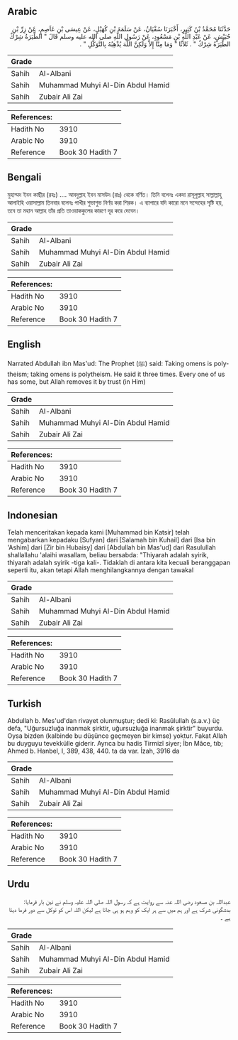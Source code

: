 ## Arabic


<div dir="rtl" lang="ar" style={{fontSize:'larger',backgroundColor:'#f8f9fa',padding:20}}>
حَدَّثَنَا مُحَمَّدُ بْنُ كَثِيرٍ، أَخْبَرَنَا سُفْيَانُ، عَنْ سَلَمَةَ بْنِ كُهَيْلٍ، عَنْ عِيسَى بْنِ عَاَصِمٍ، عَنْ زِرِّ بْنِ حُبَيْشٍ، عَنْ عَبْدِ اللَّهِ بْنِ مَسْعُودٍ، عَنْ رَسُولِ اللَّهِ صلى الله عليه وسلم قَالَ ‏"‏ الطِّيَرَةُ شِرْكٌ الطِّيَرَةُ شِرْكٌ ‏"‏ ‏.‏ ثَلاَثًا ‏"‏ وَمَا مِنَّا إِلاَّ وَلَكِنَّ اللَّهَ يُذْهِبُهُ بِالتَّوَكُّلِ ‏"‏ ‏.‏
</div>
<div style={{backgroundColor:'#f8f9fa',padding:20, marginBottom: 10}}><table> <thead> <tr> <th>Grade</th> <th></th> </tr> </thead> <tbody> <tr><td>Sahih</td><td>Al-Albani</td></tr><tr><td>Sahih</td><td>Muhammad Muhyi Al-Din Abdul Hamid</td></tr><tr><td>Sahih</td><td>Zubair Ali Zai</td></tr></tbody></table><table> <thead> <tr> <th>References:</th> <th></th> </tr> </thead> <tbody><tr><td>Hadith No</td><td>3910</td></tr><tr><td>Arabic No</td><td>3910</td></tr><tr><td>Reference</td><td>Book 30 Hadith 7</td></tr></tbody></table></div>

## Bengali


<div dir="ltr" lang="bn" style={{fontSize:'larger',backgroundColor:'#f8f9fa',padding:20}}>
মুহাম্মদ ইবন কাছীর (রহঃ) .... আবদুল্লাহ ইবন মাসউদ (রাঃ) থেকে বর্ণিত। তিনি বলেনঃ একদা রাসূলুল্লাহ সাল্লাল্লাহু আলাইহি ওয়াসাল্লাম তিনবার বলেনঃ পাখীর শুভাশুভ নির্ণয় করা শিরক। এ ব্যাপারে যদি কারো মনে সন্দেহের সৃষ্টি হয়, তবে তা মহান আল্লাহ তাঁর প্রতি তাওয়াককুলের কারণে দূর করে দেবেন।
</div>
<div style={{backgroundColor:'#f8f9fa',padding:20, marginBottom: 10}}><table> <thead> <tr> <th>Grade</th> <th></th> </tr> </thead> <tbody> <tr><td>Sahih</td><td>Al-Albani</td></tr><tr><td>Sahih</td><td>Muhammad Muhyi Al-Din Abdul Hamid</td></tr><tr><td>Sahih</td><td>Zubair Ali Zai</td></tr></tbody></table><table> <thead> <tr> <th>References:</th> <th></th> </tr> </thead> <tbody><tr><td>Hadith No</td><td>3910</td></tr><tr><td>Arabic No</td><td>3910</td></tr><tr><td>Reference</td><td>Book 30 Hadith 7</td></tr></tbody></table></div>

## English


<div dir="ltr" lang="en" style={{fontSize:'larger',backgroundColor:'#f8f9fa',padding:20}}>
Narrated Abdullah ibn Mas'ud: The Prophet (ﷺ) said: Taking omens is polytheism; taking omens is polytheism. He said it three times. Every one of us has some, but Allah removes it by trust (in Him)
</div>
<div style={{backgroundColor:'#f8f9fa',padding:20, marginBottom: 10}}><table> <thead> <tr> <th>Grade</th> <th></th> </tr> </thead> <tbody> <tr><td>Sahih</td><td>Al-Albani</td></tr><tr><td>Sahih</td><td>Muhammad Muhyi Al-Din Abdul Hamid</td></tr><tr><td>Sahih</td><td>Zubair Ali Zai</td></tr></tbody></table><table> <thead> <tr> <th>References:</th> <th></th> </tr> </thead> <tbody><tr><td>Hadith No</td><td>3910</td></tr><tr><td>Arabic No</td><td>3910</td></tr><tr><td>Reference</td><td>Book 30 Hadith 7</td></tr></tbody></table></div>

## Indonesian


<div dir="ltr" lang="id" style={{fontSize:'larger',backgroundColor:'#f8f9fa',padding:20}}>
Telah menceritakan kepada kami [Muhammad bin Katsir] telah mengabarkan kepadaku [Sufyan] dari [Salamah bin Kuhail] dari [Isa bin 'Ashim] dari [Zir bin Hubaisy] dari [Abdullah bin Mas'ud] dari Rasulullah shallallahu 'alaihi wasallam, beliau bersabda: "Thiyarah adalah syirik, thiyarah adalah syirik -tiga kali-. Tidaklah di antara kita kecuali beranggapan seperti itu, akan tetapi Allah menghilangkannya dengan tawakal
</div>
<div style={{backgroundColor:'#f8f9fa',padding:20, marginBottom: 10}}><table> <thead> <tr> <th>Grade</th> <th></th> </tr> </thead> <tbody> <tr><td>Sahih</td><td>Al-Albani</td></tr><tr><td>Sahih</td><td>Muhammad Muhyi Al-Din Abdul Hamid</td></tr><tr><td>Sahih</td><td>Zubair Ali Zai</td></tr></tbody></table><table> <thead> <tr> <th>References:</th> <th></th> </tr> </thead> <tbody><tr><td>Hadith No</td><td>3910</td></tr><tr><td>Arabic No</td><td>3910</td></tr><tr><td>Reference</td><td>Book 30 Hadith 7</td></tr></tbody></table></div>

## Turkish


<div dir="ltr" lang="tr" style={{fontSize:'larger',backgroundColor:'#f8f9fa',padding:20}}>
Abdullah b. Mes'ud'dan rivayet olunmuştur; dedi ki: Rasûlullah (s.a.v.) üç defa, "Uğursuzluğa inanmak şirktir, uğursuzluğa inanmak şirktir" buyurdu. Oysa bizden (kalbinde bu düşünce geçmeyen bir kimse) yoktur. Fakat Allah bu duyguyu tevekkülle giderir. Ayrıca bu hadis Tirmizî siyer; İbn Mâce, tıb; Ahmed b. Hanbel, I, 389, 438, 440. ta da var. İzah, 3916 da
</div>
<div style={{backgroundColor:'#f8f9fa',padding:20, marginBottom: 10}}><table> <thead> <tr> <th>Grade</th> <th></th> </tr> </thead> <tbody> <tr><td>Sahih</td><td>Al-Albani</td></tr><tr><td>Sahih</td><td>Muhammad Muhyi Al-Din Abdul Hamid</td></tr><tr><td>Sahih</td><td>Zubair Ali Zai</td></tr></tbody></table><table> <thead> <tr> <th>References:</th> <th></th> </tr> </thead> <tbody><tr><td>Hadith No</td><td>3910</td></tr><tr><td>Arabic No</td><td>3910</td></tr><tr><td>Reference</td><td>Book 30 Hadith 7</td></tr></tbody></table></div>

## Urdu


<div dir="rtl" lang="ur" style={{fontSize:'larger',backgroundColor:'#f8f9fa',padding:20}}>
عبداللہ بن مسعود رضی اللہ عنہ سے روایت ہے کہ رسول اللہ صلی اللہ علیہ وسلم نے تین بار فرمایا: بدشگونی شرک ہے اور ہم میں سے ہر ایک کو وہم ہو ہی جاتا ہے لیکن اللہ اس کو توکل سے دور فرما دیتا ہے ۔
</div>
<div style={{backgroundColor:'#f8f9fa',padding:20, marginBottom: 10}}><table> <thead> <tr> <th>Grade</th> <th></th> </tr> </thead> <tbody> <tr><td>Sahih</td><td>Al-Albani</td></tr><tr><td>Sahih</td><td>Muhammad Muhyi Al-Din Abdul Hamid</td></tr><tr><td>Sahih</td><td>Zubair Ali Zai</td></tr></tbody></table><table> <thead> <tr> <th>References:</th> <th></th> </tr> </thead> <tbody><tr><td>Hadith No</td><td>3910</td></tr><tr><td>Arabic No</td><td>3910</td></tr><tr><td>Reference</td><td>Book 30 Hadith 7</td></tr></tbody></table></div>